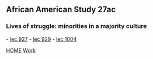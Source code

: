 ==African American Study 27ac==
===Lives of struggle: minorities in a majority culture===
- [[lec 927]]
- [[lec 929]]
- [[lec 1004]]



[[index|HOME]]   [[Work]]
